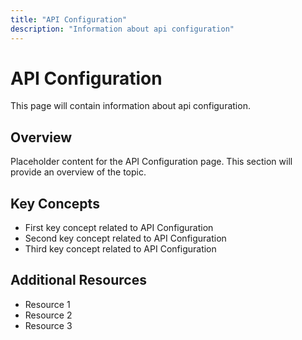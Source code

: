 ```yaml
---
title: "API Configuration"
description: "Information about api configuration"
---
```


# API Configuration

This page will contain information about api configuration.

## Overview

Placeholder content for the API Configuration page. This section will provide an overview of the topic.

## Key Concepts

- First key concept related to API Configuration
- Second key concept related to API Configuration
- Third key concept related to API Configuration

## Additional Resources

- Resource 1
- Resource 2
- Resource 3
